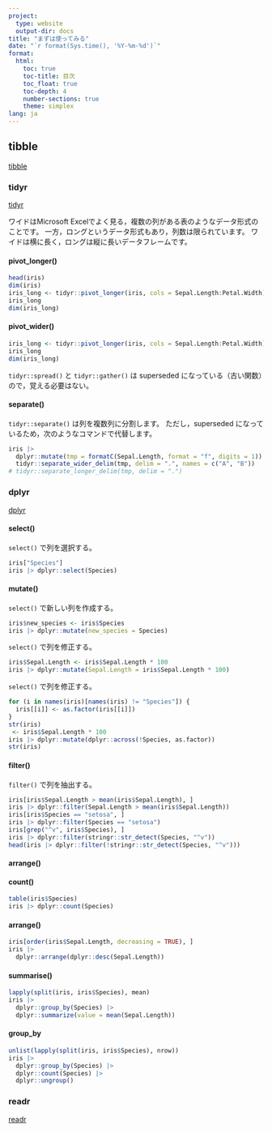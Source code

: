 ```yaml
---
project:
  type: website
  output-dir: docs
title: "まずは使ってみる"
date: "`r format(Sys.time(), '%Y-%m-%d')`"
format:
  html:
    toc: true
    toc-title: 目次
    toc_float: true
    toc-depth: 4
    number-sections: true
    theme: simplex
lang: ja
---
```


## tibble

[tibble](https://tibble.tidyverse.org/){target="_blank"}

### tidyr

[tidyr](https://tidyr.tidyverse.org/){target="_blank"}

ワイドはMicrosoft Excelでよく見る，複数の列がある表のようなデータ形式のことです。
一方，ロングというデータ形式もあり，列数は限られています。
ワイドは横に長く，ロングは縦に長いデータフレームです。

#### pivot_longer()

```r
head(iris)
dim(iris)
iris_long <- tidyr::pivot_longer(iris, cols = Sepal.Length:Petal.Width)
iris_long
dim(iris_long)
```


#### pivot_wider()

```r
iris_long <- tidyr::pivot_longer(iris, cols = Sepal.Length:Petal.Width)
iris_long
dim(iris_long)
```

`tidyr::spread()` と `tidyr::gather()` は superseded になっている（古い関数）ので，覚える必要はない。

#### separate()

`tidyr::separate()` は列を複数列に分割します。
ただし，superseded になっているため，次のようなコマンドで代替します。
```r
iris |>
  dplyr::mutate(tmp = formatC(Sepal.Length, format = "f", digits = 1)) |>
  tidyr::separate_wider_delim(tmp, delim = ".", names = c("A", "B"))
# tidyr::separate_longer_delim(tmp, delim = ".")
```


### dplyr

[dplyr](https://dplyr.tidyverse.org/){target="_blank"}

#### select()

`select()` で列を選択する。
```r
iris["Species"]
iris |> dplyr::select(Species)
```

#### mutate()

`select()` で新しい列を作成する。
```r
iris$new_species <- iris$Species
iris |> dplyr::mutate(new_species = Species)
```

`select()` で列を修正する。
```r
iris$Sepal.Length <- iris$Sepal.Length * 100
iris |> dplyr::mutate(Sepal.Length = iris$Sepal.Length * 100)
```

`select()` で列を修正する。
```r
for (i in names(iris)[names(iris) != "Species"]) {
  iris[[i]] <- as.factor(iris[[i]])
}
str(iris)
 <- iris$Sepal.Length * 100
iris |> dplyr::mutate(dplyr::across(!Species, as.factor))
str(iris)
```

#### filter()

`filter()` で列を抽出する。
```r
iris[iris$Sepal.Length > mean(iris$Sepal.Length), ]
iris |> dplyr::filter(Sepal.Length > mean(iris$Sepal.Length))
iris[iris$Species == "setosa", ]
iris |> dplyr::filter(Species == "setosa")
iris[grep("^v", iris$Species), ]
iris |> dplyr::filter(stringr::str_detect(Species, "^v"))
head(iris |> dplyr::filter(!stringr::str_detect(Species, "^v")))
```

#### arrange()


#### count()

```r
table(iris$Species)
iris |> dplyr::count(Species)
```

#### arrange()

```r
iris[order(iris$Sepal.Length, decreasing = TRUE), ]
iris |>
  dplyr::arrange(dplyr::desc(Sepal.Length))
```

#### summarise()

```r
lapply(split(iris, iris$Species), mean)
iris |>
  dplyr::group_by(Species) |>
  dplyr::summarize(value = mean(Sepal.Length))
```

#### group_by

```r
unlist(lapply(split(iris, iris$Species), nrow))
iris |>
  dplyr::group_by(Species) |>
  dplyr::count(Species) |>
  dplyr::ungroup()
```


### readr

[readr](https://readr.tidyverse.org/)

